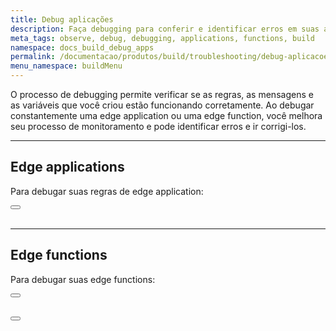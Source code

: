 ```yaml
---
title: Debug aplicações
description: Faça debugging para conferir e identificar erros em suas aplicações.
meta_tags: observe, debug, debugging, applications, functions, build
namespace: docs_build_debug_apps
permalink: /documentacao/produtos/build/troubleshooting/debug-aplicacoes/
menu_namespace: buildMenu
---
```



O processo de debugging permite verificar se as regras, as mensagens e as variáveis que você criou estão funcionando corretamente. Ao debugar constantemente uma edge application ou uma edge function, você melhora seu processo de monitoramento e pode identificar erros e ir corrigi-los.


---

## Edge applications

Para debugar suas regras de edge application:

<Button href="/pt-br/documentacao/produtos/guias/debug-regras/" text="debug de regras criadas com rules engine" variant="secondary"></Button> <br></br>

---

## Edge functions

Para debugar suas edge functions:

<Button href="/pt-br/documentacao/produtos/guias/debugging-functions-data-streaming/" text="debug de edge functions no data streaming" variant="secondary"></Button> <br></br>

<Button href="/pt-br/documentacao/produtos/guias/debugging-functions-graphql/" text="debug de functions usando a api graphql⁠" variant="secondary"></Button> <br></br>
